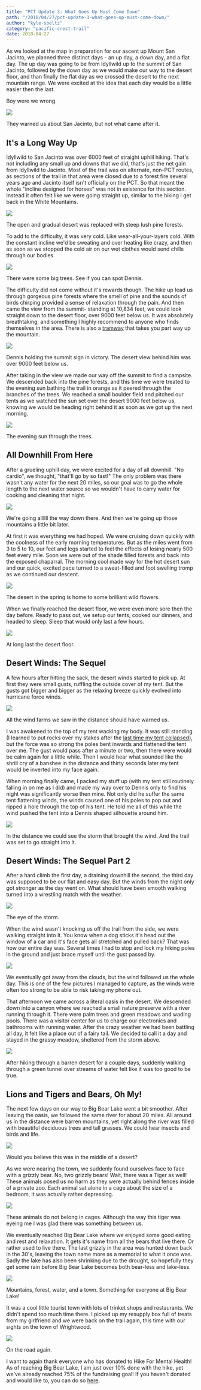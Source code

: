 ```yaml
---
title: "PCT Update 3: What Goes Up Must Come Down"
path: "/2018/04/27/pct-update-3-what-goes-up-must-come-down/"
author: "kyle-soeltz"
category: "pacific-crest-trail"
date: 2018-04-27
---
```


As we looked at the map in preparation for our ascent up Mount San Jacinto, we planned three distinct days - an up day, a down day, and a flat day. The up day was going to be from Idyllwild up to the summit of San Jacinto, followed by the down day as we would make our way to the desert floor, and than finally the flat day as we crossed the desert to the next mountain range. We were excited at the idea that each day would be a little easier then the last.

Boy were we wrong.

![](PSX_20180424_192834-500x375.jpg)

<Figcaption>They warned us about San Jacinto, but not what came after it.</Figcaption>

## It's a Long Way Up

Idyllwild to San Jacinto was over 6000 feet of straight uphill hiking. That's not including any small up and downs that we did, that's just the net gain from Idyllwild to Jacinto. Most of the trail was on alternate, non-PCT routes, as sections of the trail in that area were closed due to a forest fire several years ago and Jacinto itself isn't officially on the PCT. So that meant the whole "incline designed for horses" was not in existence for this section. Instead it often felt like we were going straight up, similar to the hiking I get back in the White Mountains.

![](PSX_20180424_193328-500x375.jpg)

<Figcaption>The open and gradual desert was replaced with steep lush pine forests.</Figcaption>

To add to the difficulty, it was very cold. Like wear-all-your-layers cold. With the constant incline we'd be sweating and over heating like crazy, and then as soon as we stopped the cold air on our wet clothes would send chills through our bodies.

![](PSX_20180424_194152-500x375.jpg)

<Figcaption>There were some big trees. See if you can spot Dennis.</Figcaption>

The difficulty did not come without it's rewards though. The hike up lead us through gorgeous pine forests where the smell of pine and the sounds of birds chirping provided a sense of relaxation through the pain. And then came the view from the summit- standing at 10,834 feet, we could look straight down to the desert floor, over 9000 feet below us. It was absolutely breathtaking, and something I highly recommend to anyone who finds themselves in the area. There is also a [tramway](https://www.pstramway.com) that takes you part way up the mountain.

![](PSX_20180424_194645-375x500.jpg)

<Figcaption>Dennis holding the summit sign in victory. The desert view behind him was over 9000 feet below us.</Figcaption>

After taking in the view we made our way off the summit to find a campsite. We descended back into the pine forests, and this time we were treated to the evening sun bathing the trail in orange as it peered through the branches of the trees. We reached a small boulder field and pitched our tents as we watched the sun set over the desert 9000 feet below us, knowing we would be heading right behind it as soon as we got up the next morning.

![](PSX_20180424_195329-500x375.jpg)

<Figcaption>The evening sun through the trees. </Figcaption>

## All Downhill From Here

After a grueling uphill day, we were excited for a day of all downhill. "No cardio", we thought, "that'll go by so fast!" The only problem was there wasn't any water for the next 20 miles, so our goal was to go the whole length to the next water source so we wouldn't have to carry water for cooking and cleaning that night.

![](PSX_20180425_195537-500x375.jpg)

<Figcaption>We're going allllll the way down there. And then we're going up those mountains a little bit later.</Figcaption>

At first it was everything we had hoped. We were cruising down quickly with the coolness of the early morning temperatures. But as the miles went from 3 to 5 to 10, our feet and legs started to feel the effects of losing nearly 500 feet every mile. Soon we were out of the shade filled forests and back into the exposed chaparral. The morning cool made way for the hot desert sun and our quick, excited pace turned to a sweat-filled and foot swelling tromp as we continued our descent.

![](PSX_20180425_210653-500x375.jpg)

<Figcaption>The desert in the spring is home to some brilliant wild flowers.</Figcaption>

When we finally reached the desert floor, we were even more sore then the day before. Ready to pass out, we setup our tents, cooked our dinners, and headed to sleep. Sleep that would only last a few hours.

![](PSX_20180425_211403-500x375.jpg)

<Figcaption>At long last the desert floor.</Figcaption>

## Desert Winds: The Sequel

A few hours after hitting the sack, the desert winds started to pick up. At first they were small gusts, ruffling the outside cover of my tent. But the gusts got bigger and bigger as the relaxing breeze quickly evolved into hurricane force winds.

![](PSX_20180425_211906-500x375.jpg)

<Figcaption>All the wind farms we saw in the distance should have warned us.</Figcaption>

I was awakened to the top of my tent wacking my body. It was still standing (I learned to put rocks over my stakes after the [last time my tent collapsed](/2018/04/08/pct-update-1-wind-and-banjos/)), but the force was so strong the poles bent inwards and flattened the tent over me. The gust would pass after a minute or two, then there were would be calm again for a little while. Then I would hear what sounded like the shrill cry of a banshee in the distance and thirty seconds later my tent would be inverted into my face again.

When morning finally came, I packed my stuff up (with my tent still routinely falling in on me as I did) and made my way over to Dennis only to find his night was significantly worse then mine. Not only did he suffer the same tent flattening winds, the winds caused one of his poles to pop out and ripped a hole through the top of his tent. He told me all of this while the wind pushed the tent into a Dennis shaped silhouette around him. 

![](PSX_20180425_212558-500x375.jpg)

<Figcaption>In the distance we could see the storm that brought the wind. And the trail was set to go straight into it.</Figcaption>

## Desert Winds: The Sequel Part 2

After a hard climb the first day, a draining downhill the second, the third day was supposed to be our flat and easy day. But the winds from the night only got stronger as the day went on. What should have been smooth walking turned into a wrestling match with the weather.

![](PSX_20180426_193332-500x375.jpg)

<Figcaption>The eye of the storm.</Figcaption>

When the wind wasn't knocking us off the trail from the side, we were walking straight into it. You know when a dog sticks it's head out the window of a car and it's face gets all stretched and pulled back? That was how our entire day was. Several times I had to stop and lock my hiking poles in the ground and just brace myself until the gust passed by.

![](PSX_20180426_193845-500x375.jpg)

<Figcaption>We eventually got away from the clouds, but the wind followed us the whole day. This is one of the few pictures I managed to capture, as the winds were often too strong to be able to risk taking my phone out.</Figcaption>

That afternoon we came across a literal oasis in the desert. We descended down into a canyon where we reached a small nature preserve with a river running through it. There were palm trees and green meadows and wading pools. There was a visitor center for us to charge our electronics and bathrooms with running water. After the crazy weather we had been battling all day, it felt like a place out of a fairy tail. We decided to call it a day and stayed in the grassy meadow, sheltered from the storm above.

![](PSX_20180426_195000-500x375.jpg)

<Figcaption>After hiking through a barren desert for a couple days, suddenly walking through a green tunnel over streams of water felt like it was too good to be true.</Figcaption>

## Lions and Tigers and Bears, Oh My!

The next few days on our way to Big Bear Lake went a bit smoother. After leaving the oasis, we followed the same river for about 20 miles. All around us in the distance were barren mountains, yet right along the river was filled with beautiful deciduous trees and tall grasses. We could hear insects and birds and life. 

![](PSX_20180426_195628-500x375.jpg)

<Figcaption>Would you believe this was in the middle of a desert?</Figcaption>

As we were nearing the town, we suddenly found ourselves face to face with a grizzly bear. No, two grizzly bears! Wait, there was a Tiger as well! These animals posed us no harm as they were actually behind fences inside of a private zoo. Each animal sat alone in a cage about the size of a bedroom, it was actually rather depressing.

![](PSX_20180426_195911-500x375.jpg)

<Figcaption>These animals do not belong in cages. Although the way this tiger was eyeing me I was glad there was something between us.</Figcaption>

We eventually reached Big Bear Lake where we enjoyed some good eating and rest and relaxation. It gets it's name from all the bears that live there. Or rather used to live there. The last grizzly in the area was hunted down back in the 30's, leaving the town name more as a memorial to what it once was. Sadly the lake has also been shrinking due to the drought, so hopefully they get some rain before Big Bear Lake becomes both bear-less and lake-less.

![](PSX_20180426_200438-500x375.jpg)

<Figcaption>Mountains, forest, water, and a town. Something for everyone at Big Bear Lake!</Figcaption>

It was a cool little tourist town with lots of trinket shops and restaurants. We didn't spend too much time there. I picked up my resupply box full of treats from my girlfriend and we were back on the trail again, this time with our sights on the town of Wrightwood.

![](PSX_20180426_201400-500x375.jpg)

<Figcaption>On the road again.</Figcaption>

I want to again thank everyone who has donated to Hike For Mental Health! As of reaching Big Bear Lake, I am just over 10% done with the hike, yet we've already reached 75% of the fundraising goal! If you haven't donated and would like to, you can do so [here](https://secure.hikeformentalhealth.org/np/clients/hike/campaign.jsp?campaign=102&fundraiser=8262&).

